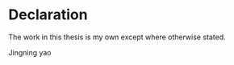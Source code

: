 # Declaration {.unnumbered}
The work in this thesis is my own except where otherwise stated.

Jingning yao